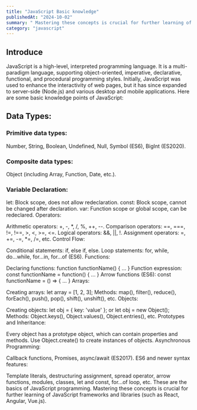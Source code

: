```yaml
---
title: "JavaScript Basic knowledge"
publishedAt: "2024-10-02"
summary: " Mastering these concepts is crucial for further learning of JavaScript frameworks and libraries (such as React, Angular, Vue.js)."
category: "javascript"
---
```

## Introduce
JavaScript is a high-level, interpreted programming language. It is a multi-paradigm language, supporting object-oriented, imperative, declarative, functional, and procedural programming styles. Initially, JavaScript was used to enhance the interactivity of web pages, but it has since expanded to server-side (Node.js) and various desktop and mobile applications. Here are some basic knowledge points of JavaScript:





## Data Types:   

### Primitive data types: 
 Number, String, Boolean, Undefined, Null, Symbol (ES6), BigInt (ES2020).
### Composite data types: 
Object (including Array, Function, Date, etc.).


### Variable Declaration:    

let: Block scope, does not allow redeclaration.
const: Block scope, cannot be changed after declaration.
var: Function scope or global scope, can be redeclared.
Operators:

Arithmetic operators: +, -, *, /, %, ++, --.
Comparison operators: ==, ===, !=, !==, >, <, >=, <=.
Logical operators: &&, ||, !.
Assignment operators: =, +=, -=, *=, /=, etc.
Control Flow:

Conditional statements: if, else if, else.
Loop statements: for, while, do...while, for...in, for...of (ES6).
Functions:

Declaring functions: function functionName() { ... }
Function expression: const functionName = function() { ... }
Arrow functions (ES6): const functionName = () => { ... }
Arrays:

Creating arrays: let array = [1, 2, 3];
Methods: map(), filter(), reduce(), forEach(), push(), pop(), shift(), unshift(), etc.
Objects:

Creating objects: let obj = { key: 'value' }; or let obj = new Object();
Methods: Object.keys(), Object.values(), Object.entries(), etc.
Prototypes and Inheritance:

Every object has a prototype object, which can contain properties and methods.
Use Object.create() to create instances of objects.
Asynchronous Programming:

Callback functions, Promises, async/await (ES2017).
ES6 and newer syntax features:

Template literals, destructuring assignment, spread operator, arrow functions, modules, classes, let and const, for...of loop, etc.
These are the basics of JavaScript programming. Mastering these concepts is crucial for further learning of JavaScript frameworks and libraries (such as React, Angular, Vue.js).

